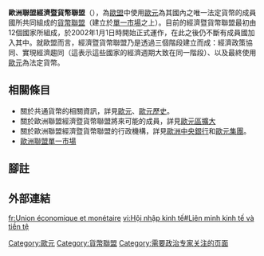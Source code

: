 {{Multiple issues|
{{unreferenced|time=2010-07-10T03:47:33+00:00}}
{{expert|time=2010-07-10T03:47:33+00:00|subject=政治}}
{{Expand language|1=en|2=de|status2=yes|time=2022-05-21T09:32:38+00:00}}
}}
{{模板:歐洲聯盟政治}}
'''歐洲聯盟經濟暨貨幣聯盟'''（{{Lang|en|Economic and Monetary Union of the European Union, EMU}}），為[[歐盟|歐盟]]中使用[[歐元|歐元]]為其國內之唯一法定貨幣的成員國所共同組成的[[貨幣聯盟|貨幣聯盟]]（建立於[[單一市場|單一市場]]之上）。目前的經濟暨貨幣聯盟最初由12個國家所組成，於2002年1月1日時開始正式運作，在此之後仍不斷有成員國加入其中。就歐盟而言，經濟暨貨幣聯盟乃是透過三個階段建立而成：經濟政策協同、實現經濟趨同（這表示這些國家的經濟週期大致在同一階段）、以及最終使用[[歐元|歐元]]為法定貨幣。

==相關條目==
*關於共通貨幣的相關資訊，詳見[[歐元|歐元]]、[[歐元歷史|歐元歷史]]。
*關於歐洲聯盟經濟暨貨幣聯盟將來可能的成員，詳見[[歐元區擴大|歐元區擴大]]
*關於歐洲聯盟經濟暨貨幣聯盟的行政機構，詳見[[歐洲中央銀行|歐洲中央銀行]]和[[歐元集團|歐元集團]]。
*[[歐洲聯盟單一市場|歐洲聯盟單一市場]]

== 腳註 ==
{{Reflist}}

== 外部連結 ==
{{歐元硬幣選單}}
[[Category:歐元|Category:歐元]]
[[Category:貨幣聯盟|Category:貨幣聯盟]]

[[fr:Union_économique_et_monétaire|fr:Union économique et monétaire]]
[[vi:Hội_nhập_kinh_tế#Liên_minh_kinh_tế_và_tiền_tệ|vi:Hội nhập kinh tế#Liên minh kinh tế và tiền tệ]]
[[Category:需要政治专家关注的页面|Category:需要政治专家关注的页面]]